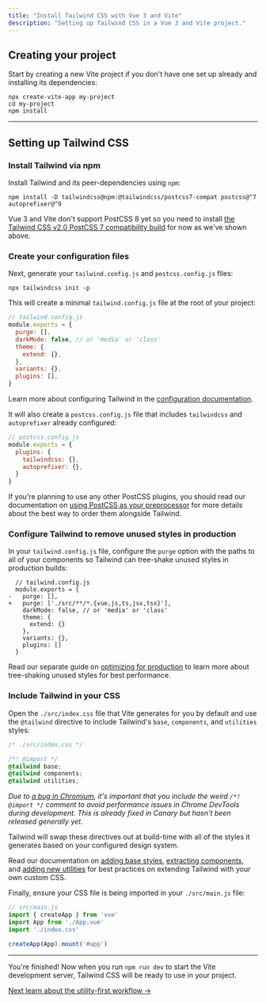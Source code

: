 ```yaml
---
title: "Install Tailwind CSS with Vue 3 and Vite"
description: "Setting up Tailwind CSS in a Vue 3 and Vite project."
---
```


## Creating your project

Start by creating a new Vite project if you don't have one set up already and installing its dependencies:

```shell
npx create-vite-app my-project
cd my-project
npm install
```

---

## Setting up Tailwind CSS

### Install Tailwind via npm

Install Tailwind and its peer-dependencies using `npm`:

```shell
npm install -D tailwindcss@npm:@tailwindcss/postcss7-compat postcss@^7 autoprefixer@^9
```

Vue 3 and Vite don't support PostCSS 8 yet so you need to install [the Tailwind CSS v2.0 PostCSS 7 compatibility build](/docs/installation#post-css-7-compatibility-build) for now as we've shown above.

### Create your configuration files

Next, generate your `tailwind.config.js` and `postcss.config.js` files:

```shell
npx tailwindcss init -p
```

This will create a minimal `tailwind.config.js` file at the root of your project:

```js
// tailwind.config.js
module.exports = {
  purge: [],
  darkMode: false, // or 'media' or 'class'
  theme: {
    extend: {},
  },
  variants: {},
  plugins: [],
}
```

Learn more about configuring Tailwind in the [configuration documentation](/docs/configuration).

It will also create a `postcss.config.js` file that includes `tailwindcss` and `autoprefixer` already configured:

```js
// postcss.config.js
module.exports = {
  plugins: {
    tailwindcss: {},
    autoprefixer: {},
  }
}
```

If you're planning to use any other PostCSS plugins, you should read our documentation on [using PostCSS as your preprocessor](/docs/using-with-preprocessors) for more details about the best way to order them alongside Tailwind.

### Configure Tailwind to remove unused styles in production

In your `tailwind.config.js` file, configure the `purge` option with the paths to all of your components so Tailwind can tree-shake unused styles in production builds:

```diff-js
  // tailwind.config.js
  module.exports = {
-   purge: [],
+   purge: ['./src/**/*.{vue,js,ts,jsx,tsx}'],
    darkMode: false, // or 'media' or 'class'
    theme: {
      extend: {}
    },
    variants: {},
    plugins: []
  }
```

Read our separate guide on [optimizing for production](/docs/optimizing-for-production) to learn more about tree-shaking unused styles for best performance.

### Include Tailwind in your CSS

Open the `./src/index.css` file that Vite generates for you by default and use the `@tailwind` directive to include Tailwind's `base`, `components`, and `utilities` styles:

```css
/* ./src/index.css */

/*! @import */
@tailwind base;
@tailwind components;
@tailwind utilities;
```

<p><em>Due to <a href="https://bugs.chromium.org/p/chromium/issues/detail?id=1131113">a bug in Chromium</a>, it's important that you include the weird <code>/*! @import */</code> comment to avoid performance issues in Chrome DevTools during development. This is already fixed in Canary but hasn't been released generally yet.</em></p>

Tailwind will swap these directives out at build-time with all of the styles it generates based on your configured design system.

Read our documentation on [adding base styles](/docs/adding-base-styles), [extracting components](/docs/extracting-components), and [adding new utilities](/docs/adding-new-utilities) for best practices on extending Tailwind with your own custom CSS.

Finally, ensure your CSS file is being imported in your `./src/main.js` file:

```js
// src/main.js
import { createApp } from 'vue'
import App from './App.vue'
import './index.css'

createApp(App).mount('#app')
```

---

You're finished! Now when you run `npm run dev` to start the Vite development server, Tailwind CSS will be ready to use in your project.

[Next learn about the utility-first workflow &rarr;](/docs/utility-first)
